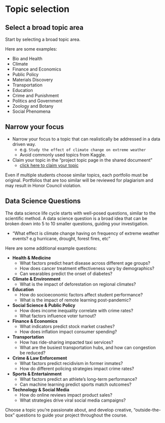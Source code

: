 # Topic selection  

## Select a broad topic area 

Start by selecting a broad topic area. 

Here are some examples:

- Bio and Health  
- Climate  
- Finance and Economics  
- Public Policy  
- Materials Discovery  
- Transportation  
- Education  
- Crime and Punishment  
- Politics and Government  
- Zoology and Botany  
- Social Phenomena  

## Narrow your focus

 - Narrow your focus to a topic that can realistically be addressed in a data driven way. 
   - e.g. `Study the effect of climate change on extreme weather` 
   - Avoid commonly used topics from Kaggle.
 - Claim your topic in the "project topic page in the shared documeent"
   - [click here to claim your topic](https://docs.google.com/spreadsheets/d/1QL3BLRI56oFzG00RcGXGYxEiDGSTD01-0OibOk9gzAE/edit?usp=sharing)

Even if multiple students choose similar topics, each portfolio must be original. Portfolios that are too similar will be reviewed for plagiarism and may result in  Honor Council violation.

## Data Science Questions

The data science life cycle starts with well-posed questions, similar to the scientific method. A data science question is a broad idea that can be broken down into 5 to 10 smaller questions, guiding your investigation.

- "What effect is climate change having on frequency of extreme weather events? e.g hurricane, drought, forest fires, etc"

Here are some additional example questions:

- **Health & Medicine**  
  - What factors predict heart disease across different age groups?  
  - How does cancer treatment effectiveness vary by demographics?  
  - Can wearables predict the onset of diabetes?  

- **Climate & Environment**  
  - What is the impact of deforestation on regional climates?  

- **Education**  
  - How do socioeconomic factors affect student performance?  
  - What is the impact of remote learning post-pandemic?  

- **Social Science & Public Policy**  
  - How does income inequality correlate with crime rates?  
  - What factors influence voter turnout?  

- **Finance & Economics**  
  - What indicators predict stock market crashes?  
  - How does inflation impact consumer spending?

- **Transportation**  
  - How has ride-sharing impacted taxi services?  
  - What are the busiest transportation hubs, and how can congestion be reduced?

- **Crime & Law Enforcement**  
  - What factors predict recidivism in former inmates?  
  - How do different policing strategies impact crime rates?

- **Sports & Entertainment**  
  - What factors predict an athlete's long-term performance?  
  - Can machine learning predict sports match outcomes?

- **Technology & Social Media**  
  - How do online reviews impact product sales?  
  - What strategies drive viral social media campaigns?  

Choose a topic you're passionate about, and develop creative, "outside-the-box" questions to guide your project throughout the course.
